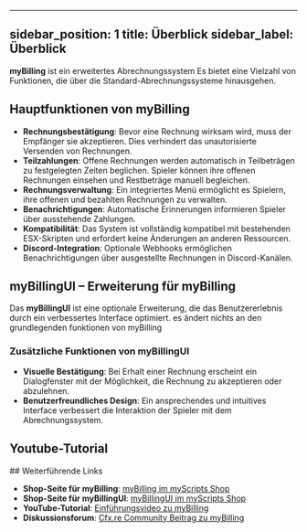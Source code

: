 
---
sidebar_position: 1
title: Überblick
sidebar_label: Überblick
---


**myBilling** ist ein erweitertes Abrechnungssystem Es bietet eine Vielzahl von Funktionen, die über die Standard-Abrechnungssysteme hinausgehen.

## Hauptfunktionen von myBilling

- **Rechnungsbestätigung**: Bevor eine Rechnung wirksam wird, muss der Empfänger sie akzeptieren. Dies verhindert das unautorisierte Versenden von Rechnungen.
- **Teilzahlungen**: Offene Rechnungen werden automatisch in Teilbeträgen zu festgelegten Zeiten beglichen. Spieler können ihre offenen Rechnungen einsehen und Restbeträge manuell begleichen.
- **Rechnungsverwaltung**: Ein integriertes Menü ermöglicht es Spielern, ihre offenen und bezahlten Rechnungen zu verwalten.
- **Benachrichtigungen**: Automatische Erinnerungen informieren Spieler über ausstehende Zahlungen.
- **Kompatibilität**: Das System ist vollständig kompatibel mit bestehenden ESX-Skripten und erfordert keine Änderungen an anderen Ressourcen.
- **Discord-Integration**: Optionale Webhooks ermöglichen Benachrichtigungen über ausgestellte Rechnungen in Discord-Kanälen.

## myBillingUI – Erweiterung für myBilling

Das **myBillingUI** ist eine optionale Erweiterung, die das Benutzererlebnis durch ein verbessertes Interface optimiert. es ändert nichts an den grundlegenden funktionen von myBilling

### Zusätzliche Funktionen von myBillingUI

- **Visuelle Bestätigung**: Bei Erhalt einer Rechnung erscheint ein Dialogfenster mit der Möglichkeit, die Rechnung zu akzeptieren oder abzulehnen.
- **Benutzerfreundliches Design**: Ein ansprechendes und intuitives Interface verbessert die Interaktion der Spieler mit dem Abrechnungssystem.

## Youtube-Tutorial
<ReactPlayer playing controls url='https://youtu.be/ZXGKTyP7HCI'/>
## Weiterführende Links

- **Shop-Seite für myBilling**: [myBilling im myScripts Shop](https://luis-scripts.tebex.io/package/4238312)
- **Shop-Seite für myBillingUI**: [myBillingUI im myScripts Shop](https://luis-scripts.tebex.io/package/4290093)
- **YouTube-Tutorial**: [Einführungsvideo zu myBilling](https://youtu.be/ZXGKTyP7HCI)
- **Diskussionsforum**: [Cfx.re Community Beitrag zu myBilling](https://forum.cfx.re/t/esx-eng-de-mybills-billing-with-partial-payment-bill-requests-and-discord-webhooks/1953779)

